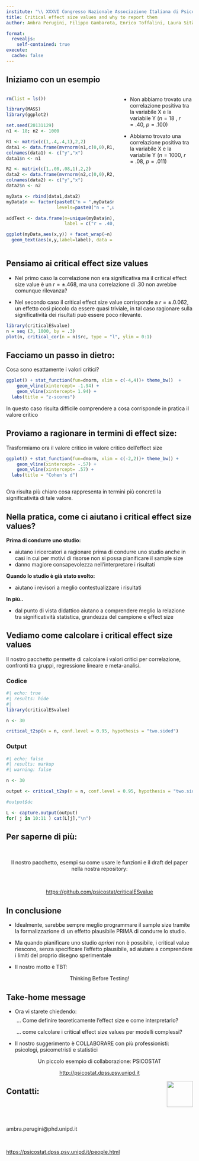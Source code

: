 ```yaml
---
institute: "\\ XXXVI Congresso Nazionale Associazione Italiana di Psicologia \\ Sezione Psicologia dello Sviluppo e dell’Educazione 19 - 21 Settembre 2024 | Cagliari"
title: Critical effect size values and why to report them
author: Ambra Perugini, Filippo Gambarota, Enrico Toffalini, Laura Sità, Daniël Lakens, Massimiliano Pastore, Livio Finos, Psicostat, Gianmarco Altoè

format:
  revealjs: 
    self-contained: true
execute: 
  cache: false
---
```



## Iniziamo con un esempio {.smaller}

:::: {.columns}

::: {.column width="60%"}


```r

rm(list = ls())

library(MASS)
library(ggplot2)

set.seed(20131129)
n1 <- 18; n2 <- 1000

R1 <- matrix(c(1,.4,.4,1),2,2)
data1 <- data.frame(mvrnorm(n1,c(0,0),R1,empirical=TRUE))
colnames(data1) <- c("y","x")
data1$n <- n1

R2 <- matrix(c(1,.08,.08,1),2,2)
data2 <- data.frame(mvrnorm(n2,c(0,0),R2,empirical=TRUE))
colnames(data2) <- c("y","x")
data2$n <- n2

myData <- rbind(data1,data2)
myData$n <- factor(paste0("n = ",myData$n),
                   levels=paste0("n = ",unique(myData$n)))

addText <- data.frame(n=unique(myData$n),x=2,y=-3,
                      label = c("r = .40, p = .10","r = .08, p = .01"))

ggplot(myData,aes(x,y)) + facet_wrap(~n) + geom_point() + 
  geom_text(aes(x,y,label=label), data = addText, size = 6 )
```

:::

::: {.column width="40%"}
-   Non abbiamo trovato una correlazione positiva tra la variabile X e la variabile Y ($n = 18$ , $r = .40$, $p = .100$)

-   Abbiamo trovato una correlazione positiva tra la variabile X e la variabile Y ($n = 1000$, $r = .08$, $p = .011$)

:::

::::



## Pensiamo ai critical effect size values {.smaller}


- Nel primo caso la correlazione non era significativa ma il critical effect size value è un $r = ±.468$, ma una correlazione di .30 non avrebbe comunque rilevanza?

- Nel secondo caso il critical effect size value corrisponde a $r = ±.0.062$, un effetto così piccolo da essere quasi triviale, in tal caso ragionare sulla significatività dei risultati può essere poco rilevante.


```r
library(criticalESvalue)
n = seq (3, 1000, by = .3)
plot(n, critical_cor(n = n)$rc, type = "l", ylim = 0:1)

```



## Facciamo un passo in dietro:

Cosa sono esattamente i valori critici?

```r

ggplot() + stat_function(fun=dnorm, xlim = c(-4,4))+ theme_bw()  +
    geom_vline(xintercept= -1.94) +
    geom_vline(xintercept= 1.94) +
  labs(title = "z-scores")

```

In questo caso risulta difficile comprendere a cosa corrisponde in pratica il valore critico

## Proviamo a ragionare in termini di effect size: {.smaller}

Trasformiamo ora il valore critico in valore critico dell'effect size

```r

ggplot() + stat_function(fun=dnorm, xlim = c(-2,2))+ theme_bw() +
    geom_vline(xintercept= -.57) +
    geom_vline(xintercept= .57) +
  labs(title = "Cohen's d")



```


Ora risulta più chiaro cosa rappresenta in termini più concreti la significatività di tale valore.



## Nella pratica, come ci aiutano i critical effect size values? {.smaller}

**Prima di condurre uno studio:**

-   aiutano i ricercatori a ragionare prima di condurre uno studio anche in casi in cui per motivi di risorse non si possa pianificare il sample size
-   danno magiore consapevolezza nell'interpretare i risultati

**Quando lo studio è già stato svolto:**

-   aiutano i revisori a meglio contestualizzare i risultati 

**In più..** 

-   dal punto di vista didattico aiutano a comprendere meglio la relazione tra significatività statistica, grandezza del campione e effect size

## Vediamo come calcolare i critical effect size values

Il nostro pacchetto permette di calcolare i valori critici per correlazione, confronti tra gruppi, regressione lineare e meta-analisi.

::: panel-tabset

### Codice

```r
#| echo: true
#| results: hide
#| 
library(criticalESvalue)

n <- 30

critical_t2sp(n = n, conf.level = 0.95, hypothesis = "two.sided")
```

### Output

```r
#| echo: false
#| results: markup
#| warning: false

n <- 30

output <- critical_t2sp(n = n, conf.level = 0.95, hypothesis = "two.sided")

#output$dc

L <- capture.output(output)
for( j in 10:11 ) cat(L[j],"\n")

```
:::

## Per saperne di più:

\

::: {style="text-align: center;"}

Il nostro pacchetto, esempi su come usare le funzioni e il draft del paper nella nostra repository:

\

[https://github.com/psicostat/criticalESvalue](https://github.com/psicostat/criticalESvalue){preview-link="true" style="text-align: center"}
:::


## In conclusione 

-  Idealmente, sarebbe sempre meglio programmare il sample size tramite la formalizzazione di un effetto plausibile PRIMA di condurre lo studio.


-   Ma quando pianificare uno studio $a priori$ non è possibile, i critical value riescono, senza specificare l'effetto plausibile, ad aiutare a comprendere i limiti del proprio disegno sperimentale

-   Il nostro motto è TBT:

::: {style="text-align: center;"}
Thinking Before Testing!
:::

## Take-home message {.smaller}


-   Ora vi starete chiedendo:

::: {style="text-align: left; margin-left: 2em; margin-top: -.5em"}
... Come definire teoreticamente l'effect size e come interpretarlo?

... come calcolare i critical effect size values per modelli complessi? 

:::


-   Il nostro suggerimento è COLLABORARE con più professionisti: psicologi, psicometristi e statistici


::: {style="text-align: center;"}
Un piccolo esempio di collaborazione: PSICOSTAT

[http://psicostat.dpss.psy.unipd.it](http://psicostat.dpss.psy.unipd.it){preview-link="true" style="text-align: center"}
:::

<img src="img/logo_psicostat.png" style="width: 70px; float: right;"/>




## Contatti:

\

\

ambra.perugini$@$phd.unipd.it

\

[https://psicostat.dpss.psy.unipd.it/people.html](https://psicostat.dpss.psy.unipd.it/people.html){preview-link="true" style="text-align: center"}


<!-- <img src="img/logo_psicostat.png" style="width: 20px; float: right;"/> -->


<!-- affiliation: | -->
<!--   \textsuperscript{1} Department of Developmental and Social Psychology, University of Padova, Italy \\ -->
<!--   \textsuperscript{2} Department of General Psychology, University of Padova, Italy \\ -->
<!--   \textsuperscript{3} Eindhoven University of Technology, Netherlands \\ -->
<!--   \textsuperscript{4} Department of Statistics, University of Padova, Italy -->

